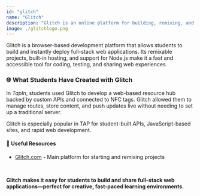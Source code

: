 ```yaml
---
id: "glitch"
name: "Glitch"
description: "Glitch is an online platform for building, remixing, and deploying full-stack web apps—ideal for student projects with live backend functionality."
image: ./glitchlogo.png
---
```


Glitch is a browser-based development platform that allows students to build and instantly deploy full-stack web applications. Its remixable projects, built-in hosting, and support for Node.js make it a fast and accessible tool for coding, testing, and sharing web experiences.

### 🌐 What Students Have Created with Glitch

In *TapIn*, students used Glitch to develop a web-based resource hub backed by custom APIs and connected to NFC tags. Glitch allowed them to manage routes, store content, and push updates live without needing to set up a traditional server.

Glitch is especially popular in TAP for student-built APIs, JavaScript-based sites, and rapid web development.

#### 🔗 Useful Resources

- <a href="https://glitch.com" target="_blank" rel="noopener noreferrer">Glitch.com</a> - Main platform for starting and remixing projects

<br/>

<b>Glitch makes it easy for students to build and share full-stack web applications—perfect for creative, fast-paced learning environments.</b>
